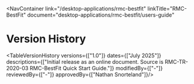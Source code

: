 
<NavContainer 
  link="/desktop-applications/rmc-bestfit"
  linkTitle="RMC-BestFit" 
  document="desktop-applications/rmc-bestfit/users-guide"
></NavContainer>

# Version History

<TableVersionHistory
    versions={["1.0"]}
    dates={["July 2025"]}
    descriptions={["Initial release as an online document. Source is RMC-TR-2020-03 RMC-BestFit Quick Start Guide."]}
    modifiedBy={["-"]}
    reviewedBy={["-"]}
    approvedBy={["Nathan Snorteland"]}/>
